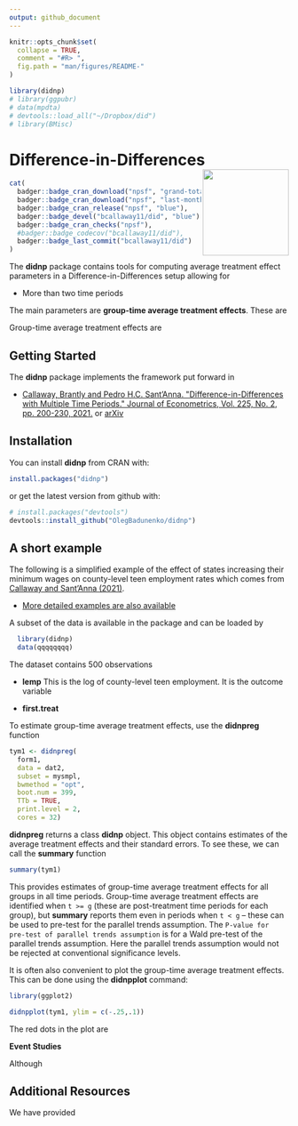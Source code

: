 ```yaml
---
output: github_document
---
```


<!-- README.md is generated from README.Rmd. Please edit that file -->

```r
knitr::opts_chunk$set(
  collapse = TRUE,
  comment = "#R> ",
  fig.path = "man/figures/README-"
)
```

```r
library(didnp)
# library(ggpubr)
# data(mpdta)
# devtools::load_all("~/Dropbox/did")
# library(BMisc)
```
# Difference-in-Differences <img src="man/figures/logo.png" align="right" alt="" width="155" />

```r
cat(
  badger::badge_cran_download("npsf", "grand-total", "blue"),
  badger::badge_cran_download("npsf", "last-month", "blue"),
  badger::badge_cran_release("npsf", "blue"),
  badger::badge_devel("bcallaway11/did", "blue"),
  badger::badge_cran_checks("npsf"),
  #badger::badge_codecov("bcallaway11/did"),
  badger::badge_last_commit("bcallaway11/did")
)
```

<!-- README.md is generated from README.Rmd. Please edit that file -->

The **didnp** package contains tools for computing average treatment effect parameters in a Difference-in-Differences setup allowing for

* More than two time periods


The main parameters are **group-time average treatment effects**.  These are 

Group-time average treatment effects are 


## Getting Started

The **didnp** package implements the framework put forward in

* [Callaway, Brantly and Pedro H.C. Sant'Anna.  \"Difference-in-Differences with Multiple Time Periods.\" Journal of Econometrics, Vol. 225, No. 2, pp. 200-230, 2021.](https://doi.org/10.1016/j.jeconom.2020.12.001) or [arXiv](https://arxiv.org/abs/1803.09015)


## Installation

You can install **didnp** from CRAN with:

```r
install.packages("didnp")
```

or get the latest version from github with:

```r
# install.packages("devtools")
devtools::install_github("OlegBadunenko/didnp")
```

## A short example

The following is a simplified example of the effect of states increasing their minimum wages on county-level teen employment rates which comes from [Callaway and Sant'Anna (2021)](https://authors.elsevier.com/a/1cFzc15Dji4pnC).

* [More detailed examples are also available](https://bcallaway11.github.io/did/articles/did-basics.html)

A subset of the data is available in the package and can be loaded by
```r
  library(didnp)
  data(qqqqqqqq)
```

The dataset contains 500 observations

* **lemp** This is the log of county-level teen employment.  It is the outcome variable

* **first.treat** 

To estimate group-time average treatment effects, use the **didnpreg** function

```r
tym1 <- didnpreg(
  form1,
  data = dat2,
  subset = mysmpl,
  bwmethod = "opt",
  boot.num = 399,
  TTb = TRUE,
  print.level = 2,
  cores = 32)
```

**didnpreg** returns a class **didnp** object.  This object contains estimates of the average treatment effects and their standard errors.  To see these, we can call the **summary** function

```r
summary(tym1)
```

This provides estimates of group-time average treatment effects for all groups in all time periods.  Group-time average treatment effects are identified when ` t >= g` (these are post-treatment time periods for each group), but **summary** reports them even in periods when `t < g` -- these can be used to pre-test for the parallel trends assumption.  The `P-value for pre-test of parallel trends assumption` is for a Wald pre-test of the parallel trends assumption.  Here the parallel trends assumption would not be rejected at conventional significance levels.

It is often also convenient to plot the group-time average treatment effects.  This can be done using the **didnpplot** command:

```r
library(ggplot2)
```

```r
didnpplot(tym1, ylim = c(-.25,.1))
```

The red dots in the plot are 

**Event Studies**

Although 

## Additional Resources

We have provided 
